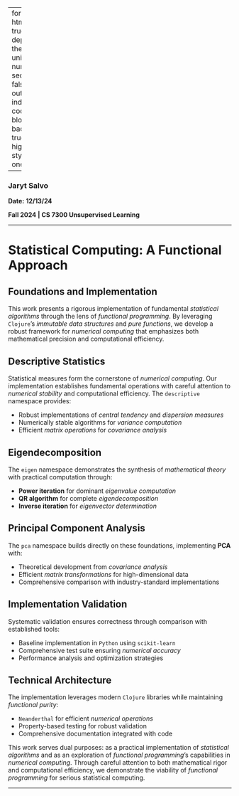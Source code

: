 
---
format:
  html: {toc: true, toc-depth: 3, theme: united, number-sections: false, output-file: index.html}
code-block-background: true
highlight-style: atom-one

---
<style></style><style>.printedClojure .sourceCode {
  background-color: transparent;
  border-style: none;
}
</style><style>.clay-limit-image-width .clay-image {max-width: 100%}
.clay-side-by-side .sourceCode {margin: 0}
.clay-side-by-side {margin: 1em 0}
</style>
<script src="index_files/md-default0.js" type="text/javascript"></script><script src="index_files/md-default1.js" type="text/javascript"></script>

            
### Jaryt Salvo
**Date:** **12/13/24**

**Fall 2024 | CS 7300 Unsupervised Learning**

*************

# Statistical Computing: A Functional Approach

## Foundations and Implementation

This work presents a rigorous implementation of fundamental *statistical algorithms* through the lens of *functional programming*. By leveraging `Clojure`'s *immutable data structures* and *pure functions*, we develop a robust framework for *numerical computing* that emphasizes both mathematical precision and computational efficiency.

## Descriptive Statistics

Statistical measures form the cornerstone of *numerical computing*. Our implementation establishes fundamental operations with careful attention to *numerical stability* and computational efficiency. The `descriptive` namespace provides:

- Robust implementations of *central tendency* and *dispersion measures*
- Numerically stable algorithms for *variance computation*
- Efficient *matrix operations* for *covariance analysis*

## Eigendecomposition

The `eigen` namespace demonstrates the synthesis of *mathematical theory* with practical computation through:

- **Power iteration** for dominant *eigenvalue computation*
- **QR algorithm** for complete *eigendecomposition*
- **Inverse iteration** for *eigenvector determination*

## Principal Component Analysis

The `pca` namespace builds directly on these foundations, implementing **PCA** with:

- Theoretical development from *covariance analysis*
- Efficient *matrix transformations* for high-dimensional data
- Comprehensive comparison with industry-standard implementations

## Implementation Validation

Systematic validation ensures correctness through comparison with established tools:

- Baseline implementation in `Python` using `scikit-learn`
- Comprehensive test suite ensuring *numerical accuracy*
- Performance analysis and optimization strategies

## Technical Architecture

The implementation leverages modern `Clojure` libraries while maintaining *functional purity*:

- `Neanderthal` for efficient *numerical operations*
- Property-based testing for robust validation
- Comprehensive documentation integrated with code

This work serves dual purposes: as a practical implementation of *statistical algorithms* and as an exploration of *functional programming*'s capabilities in *numerical computing*. Through careful attention to both mathematical rigor and computational efficiency, we demonstrate the viability of *functional programming* for serious statistical computing.


```{=html}
<div style="background-color:grey;height:2px;width:100%;"></div>
```



```{=html}
<div></div>
```
